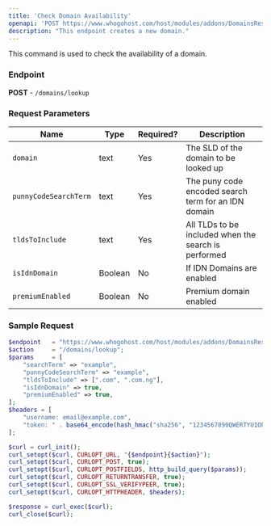 ```yaml
---
title: 'Check Domain Availability'
openapi: 'POST https://www.whogohost.com/host/modules/addons/DomainsReseller/api/index.php'
description: "This endpoint creates a new domain."
---
```

This command is used to check the availability of a domain.

### Endpoint

**POST** - `/domains/lookup`

### Request Parameters

| Name                | Type    | Required? | Description                                   |
|---------------------|---------|-----------|-----------------------------------------------|
| `domain`            | text    | Yes       | The SLD of the domain to be looked up         |
| `punnyCodeSearchTerm` | text  | Yes       | The puny code encoded search term for an IDN domain |
| `tldsToInclude`     | text    | Yes       | All TLDs to be included when the search is performed |
| `isIdnDomain`       | Boolean | No        | If IDN Domains are enabled                    |
| `premiumEnabled`    | Boolean | No        | Premium domain enabled                        |

### Sample Request

```php
$endpoint   = "https://www.whogohost.com/host/modules/addons/DomainsReseller/api/index.php";
$action     = "/domains/lookup";
$params     = [
    "searchTerm" => "example",
    "punnyCodeSearchTerm" => "example",
    "tldsToInclude" => [".com", ".com.ng"],
    "isIdnDomain" => true,
    "premiumEnabled" => true,
];
$headers = [
    "username: email@example.com",
    "token: " . base64_encode(hash_hmac("sha256", "1234567890QWERTYUIOPASDFGHJKLZXCVBNM", "email@example.com:" . gmdate("y-m-d H")))
];

$curl = curl_init();
curl_setopt($curl, CURLOPT_URL, "{$endpoint}{$action}");
curl_setopt($curl, CURLOPT_POST, true);
curl_setopt($curl, CURLOPT_POSTFIELDS, http_build_query($params));
curl_setopt($curl, CURLOPT_RETURNTRANSFER, true);
curl_setopt($curl, CURLOPT_SSL_VERIFYPEER, true);
curl_setopt($curl, CURLOPT_HTTPHEADER, $headers);

$response = curl_exec($curl);
curl_close($curl);





